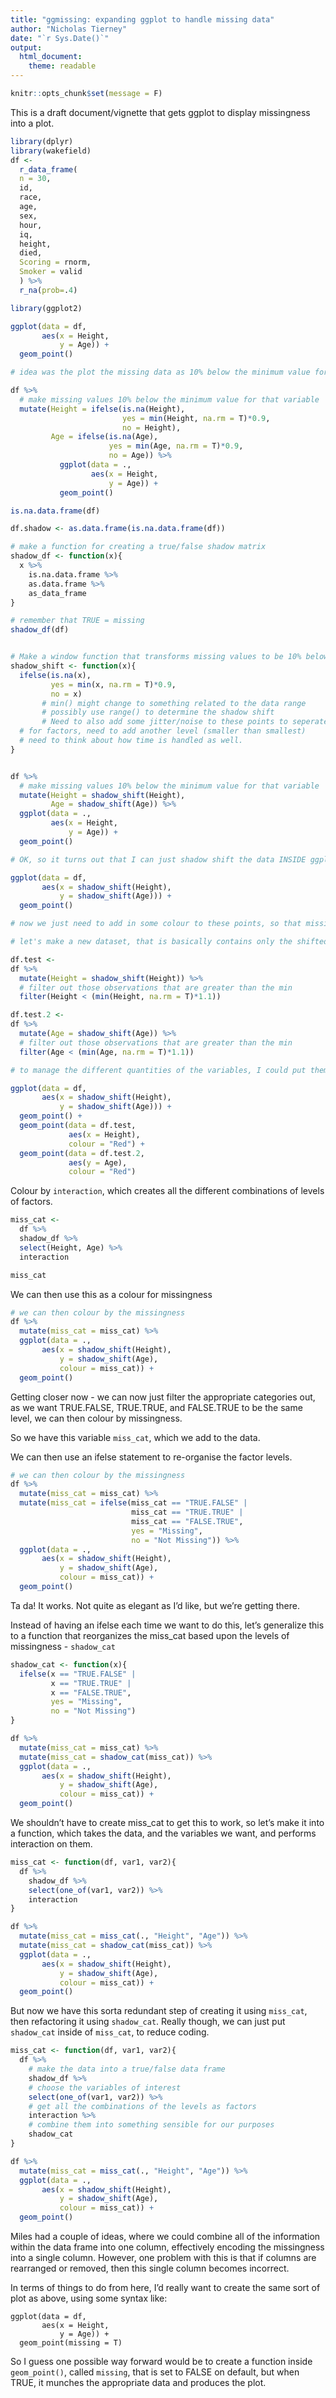 ```yaml
---
title: "ggmissing: expanding ggplot to handle missing data"
author: "Nicholas Tierney"
date: "`r Sys.Date()`"
output: 
  html_document: 
    theme: readable
---
```


```r

knitr::opts_chunk$set(message = F)

```

This is a draft document/vignette that gets ggplot to display missingness into a plot. 


```r
library(dplyr)
library(wakefield)
df <- 
  r_data_frame(
  n = 30,
  id,
  race,
  age,
  sex,
  hour,
  iq,
  height,
  died,
  Scoring = rnorm,
  Smoker = valid
  ) %>%
  r_na(prob=.4)

```


```r
library(ggplot2)

ggplot(data = df,
       aes(x = Height,
           y = Age)) + 
  geom_point()

# idea was the plot the missing data as 10% below the minimum value for that variable.

df %>%
  # make missing values 10% below the minimum value for that variable
  mutate(Height = ifelse(is.na(Height), 
                         yes = min(Height, na.rm = T)*0.9,
                         no = Height),
         Age = ifelse(is.na(Age),
                      yes = min(Age, na.rm = T)*0.9,
                      no = Age)) %>%
           ggplot(data = .,
                  aes(x = Height,
                      y = Age)) + 
           geom_point()

```


```r

is.na.data.frame(df)

df.shadow <- as.data.frame(is.na.data.frame(df))

# make a function for creating a true/false shadow matrix
shadow_df <- function(x){
  x %>%
    is.na.data.frame %>%
    as.data.frame %>% 
    as_data_frame
}

# remember that TRUE = missing
shadow_df(df)


# Make a window function that transforms missing values to be 10% below the minimum value for that variable
shadow_shift <- function(x){
  ifelse(is.na(x), 
         yes = min(x, na.rm = T)*0.9,
         no = x)  
       # min() might change to something related to the data range
       # possibly use range() to determine the shadow shift
       # Need to also add some jitter/noise to these points to seperate out repeats of the same value
  # for factors, need to add another level (smaller than smallest)
  # need to think about how time is handled as well.
}


df %>%
  # make missing values 10% below the minimum value for that variable
  mutate(Height = shadow_shift(Height),
         Age = shadow_shift(Age)) %>%
  ggplot(data = .,
         aes(x = Height,
             y = Age)) + 
  geom_point()

# OK, so it turns out that I can just shadow shift the data INSIDE ggplot.

ggplot(data = df,
       aes(x = shadow_shift(Height),
           y = shadow_shift(Age))) + 
  geom_point()

# now we just need to add in some colour to these points, so that missing data sorta takes upon this "preattentive" phase.

# let's make a new dataset, that is basically contains only the shifted data

df.test <- 
df %>%
  mutate(Height = shadow_shift(Height)) %>% 
  # filter out those observations that are greater than the min
  filter(Height < (min(Height, na.rm = T)*1.1))

df.test.2 <- 
df %>%
  mutate(Age = shadow_shift(Age)) %>% 
  # filter out those observations that are greater than the min
  filter(Age < (min(Age, na.rm = T)*1.1))

# to manage the different quantities of the variables, I could put them into a list, or something that allows me to have a "ragged" dataset

ggplot(data = df,
       aes(x = shadow_shift(Height),
           y = shadow_shift(Age))) + 
  geom_point() + 
  geom_point(data = df.test,
             aes(x = Height),
             colour = "Red") + 
  geom_point(data = df.test.2,
             aes(y = Age),
             colour = "Red")


```

Colour by `interaction`, which creates all the different combinations of levels of factors.

```r

miss_cat <- 
  df %>% 
  shadow_df %>% 
  select(Height, Age) %>% 
  interaction

miss_cat

```

We can then use this as a colour for missingness

```r

# we can then colour by the missingness
df %>%
  mutate(miss_cat = miss_cat) %>% 
  ggplot(data = .,
       aes(x = shadow_shift(Height),
           y = shadow_shift(Age),
           colour = miss_cat)) + 
  geom_point() 

```

Getting closer now - we can now just filter the appropriate categories out, as we want TRUE.FALSE, TRUE.TRUE, and FALSE.TRUE to be the same level, we can then colour by missingness.

So we have this variable `miss_cat`, which we add to the data.

We can then use an ifelse statement to re-organise the factor levels.


```r

# we can then colour by the missingness
df %>%
  mutate(miss_cat = miss_cat) %>% 
  mutate(miss_cat = ifelse(miss_cat == "TRUE.FALSE" | 
                           miss_cat == "TRUE.TRUE" | 
                           miss_cat == "FALSE.TRUE",
                           yes = "Missing",
                           no = "Not Missing")) %>%
  ggplot(data = .,
       aes(x = shadow_shift(Height),
           y = shadow_shift(Age),
           colour = miss_cat)) + 
  geom_point() 

```

Ta da! It works. Not quite as elegant as I'd like, but we're getting there.

Instead of having an ifelse each time we want to do this, let's generalize this to a function that reorganizes the miss_cat based upon the levels of missingness - `shadow_cat`

```r

shadow_cat <- function(x){
  ifelse(x == "TRUE.FALSE" | 
         x == "TRUE.TRUE" | 
         x == "FALSE.TRUE",
         yes = "Missing",
         no = "Not Missing")
}

df %>%
  mutate(miss_cat = miss_cat) %>% 
  mutate(miss_cat = shadow_cat(miss_cat)) %>%
  ggplot(data = .,
       aes(x = shadow_shift(Height),
           y = shadow_shift(Age),
           colour = miss_cat)) + 
  geom_point() 

```

We shouldn't have to create miss_cat to get this to work, so let's make it into a function, which takes the data, and the variables we want, and performs interaction on them.

```r

miss_cat <- function(df, var1, var2){
  df %>% 
    shadow_df %>% 
    select(one_of(var1, var2)) %>% 
    interaction
}

df %>%
  mutate(miss_cat = miss_cat(., "Height", "Age")) %>% 
  mutate(miss_cat = shadow_cat(miss_cat)) %>%
  ggplot(data = .,
       aes(x = shadow_shift(Height),
           y = shadow_shift(Age),
           colour = miss_cat)) + 
  geom_point() 

```

But now we have this sorta redundant step of creating it using `miss_cat`, then refactoring it using `shadow_cat`. Really though, we can just put `shadow_cat` inside of `miss_cat`, to reduce coding.

```r


miss_cat <- function(df, var1, var2){
  df %>% 
    # make the data into a true/false data frame
    shadow_df %>% 
    # choose the variables of interest
    select(one_of(var1, var2)) %>% 
    # get all the combinations of the levels as factors
    interaction %>%
    # combine them into something sensible for our purposes
    shadow_cat
}

df %>%
  mutate(miss_cat = miss_cat(., "Height", "Age")) %>% 
  ggplot(data = .,
       aes(x = shadow_shift(Height),
           y = shadow_shift(Age),
           colour = miss_cat)) + 
  geom_point() 


```

Miles had a couple of ideas, where we could combine all of the information within the data frame into one column, effectively encoding the missingness into a single column. However, one problem with this is that if columns are rearranged or removed, then this single column becomes incorrect. 

In terms of things to do from here, I'd really want to create the same sort of plot as above, using some syntax like:

```
ggplot(data = df,
       aes(x = Height,
           y = Age)) + 
  geom_point(missing = T) 

```

So I guess one possible way forward would be to create a function inside `geom_point()`, called `missing`, that is set to FALSE on default, but when TRUE, it munches the appropriate data and produces the plot.

